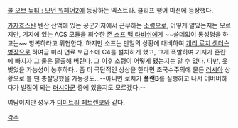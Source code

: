 [[콜 오브 듀티 : 모던 워페어2]]에 등장하는 엑스트라. 클리프 행어 미션에 등장했다.

[[카자흐스탄]] 텐산 산맥에 있는 공군기지에서 근무하는 [[소령]]으로, 어떻게 알았는지는 모르지만, 기지에 있는 ACS 모듈을 회수한 [[존 소프 맥 타비쉬]]에게 ~~쓸데없이 통성명을 하고는~~ 항복하라고 위협한다. 하지만 소프는 만일의 상황에 대비하여 [[개리 로치 샌더슨 병장]]으로 하여금 미리 연료 보급소에 C4를 설치하게 했고, 그게 폭발하여 기지가 혼란에 빠지자 그 둘은 탈출해 버린다. 그 이후 소령이 어떻게 됐는지는 알 수 없다. 다만, 옷 벗었을 가능성이 농후하다.. 좀 더 극단적인 상상을 한다면 초국수주의에 물든 [[러시아]] 상황으로 볼 땐 총살당했을 가능성도...--아니면 로치가 '''플랜B'''를 실행하고 나서 어버버하다가 벌집이 되는 [[러시아군]] 중에 있을지도 모르겠다.--

여담이지만 성우가 [[디미트리 페트렌코]]와 같다.

[[각주]]
